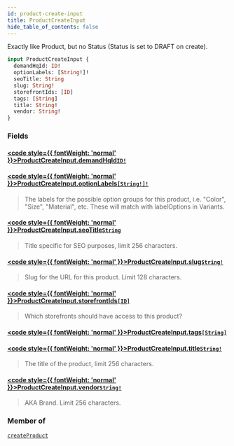 ```yaml
---
id: product-create-input
title: ProductCreateInput
hide_table_of_contents: false
---
```








Exactly like Product, but no Status (Status is set to DRAFT on create).

```graphql
input ProductCreateInput {
  demandHqId: ID!
  optionLabels: [String!]!
  seoTitle: String
  slug: String!
  storefrontIds: [ID]
  tags: [String]
  title: String!
  vendor: String!
}
```


### Fields

#### [<code style={{ fontWeight: 'normal' }}>ProductCreateInput.<b>demandHqId</b></code>](#)<Bullet />[`ID!`](/demand/api/graphql-admin/reference/scalars/id) <Badge class="secondary" text="non-null"/> <Badge class="secondary" text="scalar"/>
> 
> 

#### [<code style={{ fontWeight: 'normal' }}>ProductCreateInput.<b>optionLabels</b></code>](#)<Bullet />[`[String!]!`](/demand/api/graphql-admin/reference/scalars/string) <Badge class="secondary" text="non-null"/> <Badge class="secondary" text="scalar"/>
> The labels for the possible option groups for this product, i.e. "Color", "Size", "Material", etc.
These will match with labelOptions in Variants.
> 

#### [<code style={{ fontWeight: 'normal' }}>ProductCreateInput.<b>seoTitle</b></code>](#)<Bullet />[`String`](/demand/api/graphql-admin/reference/scalars/string) <Badge class="secondary" text="scalar"/>
> Title specific for SEO purposes, limit 256 characters.
> 

#### [<code style={{ fontWeight: 'normal' }}>ProductCreateInput.<b>slug</b></code>](#)<Bullet />[`String!`](/demand/api/graphql-admin/reference/scalars/string) <Badge class="secondary" text="non-null"/> <Badge class="secondary" text="scalar"/>
> Slug for the URL for this product. Limit 128 characters.
> 

#### [<code style={{ fontWeight: 'normal' }}>ProductCreateInput.<b>storefrontIds</b></code>](#)<Bullet />[`[ID]`](/demand/api/graphql-admin/reference/scalars/id) <Badge class="secondary" text="list"/> <Badge class="secondary" text="scalar"/>
> Which storefronts should have access to this product?
> 

#### [<code style={{ fontWeight: 'normal' }}>ProductCreateInput.<b>tags</b></code>](#)<Bullet />[`[String]`](/demand/api/graphql-admin/reference/scalars/string) <Badge class="secondary" text="list"/> <Badge class="secondary" text="scalar"/>
> 
> 

#### [<code style={{ fontWeight: 'normal' }}>ProductCreateInput.<b>title</b></code>](#)<Bullet />[`String!`](/demand/api/graphql-admin/reference/scalars/string) <Badge class="secondary" text="non-null"/> <Badge class="secondary" text="scalar"/>
> The title of the product, limit 256 characters.
> 

#### [<code style={{ fontWeight: 'normal' }}>ProductCreateInput.<b>vendor</b></code>](#)<Bullet />[`String!`](/demand/api/graphql-admin/reference/scalars/string) <Badge class="secondary" text="non-null"/> <Badge class="secondary" text="scalar"/>
> AKA Brand. Limit 256 characters.
> 



### Member of

[`createProduct`](/demand/api/graphql-admin/reference/mutations/create-product)  <Badge class="secondary" text="mutation"/>



